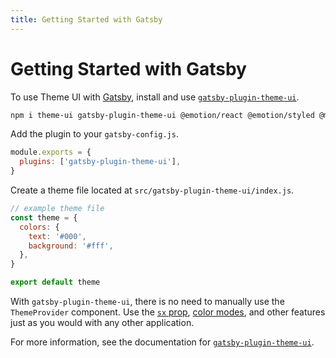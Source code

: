 ```yaml
---
title: Getting Started with Gatsby
---
```


# Getting Started with Gatsby

To use Theme UI with [Gatsby][], install and use [`gatsby-plugin-theme-ui`](/packages/gatsby-plugin).

```sh
npm i theme-ui gatsby-plugin-theme-ui @emotion/react @emotion/styled @mdx-js/react@v1
```

Add the plugin to your `gatsby-config.js`.

```js
module.exports = {
  plugins: ['gatsby-plugin-theme-ui'],
}
```

Create a theme file located at `src/gatsby-plugin-theme-ui/index.js`.

```js
// example theme file
const theme = {
  colors: {
    text: '#000',
    background: '#fff',
  },
}

export default theme
```

With `gatsby-plugin-theme-ui`, there is no need to manually use the `ThemeProvider` component.
Use the [`sx` prop](/sx-prop), [color modes](/color-modes), and other features just as you would with any other application.

For more information, see the documentation for [`gatsby-plugin-theme-ui`](/packages/gatsby-plugin).

[gatsby]: https://www.gatsbyjs.com
